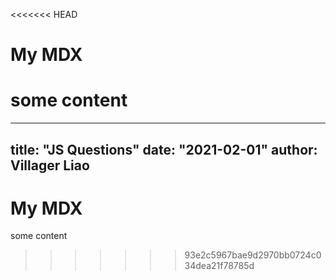 <<<<<<< HEAD
# My MDX

some content
=======
---
title: "JS Questions"
date: "2021-02-01"
author: Villager Liao
---

# My MDX

some content
>>>>>>> 93e2c5967bae9d2970bb0724c034dea21f78785d
